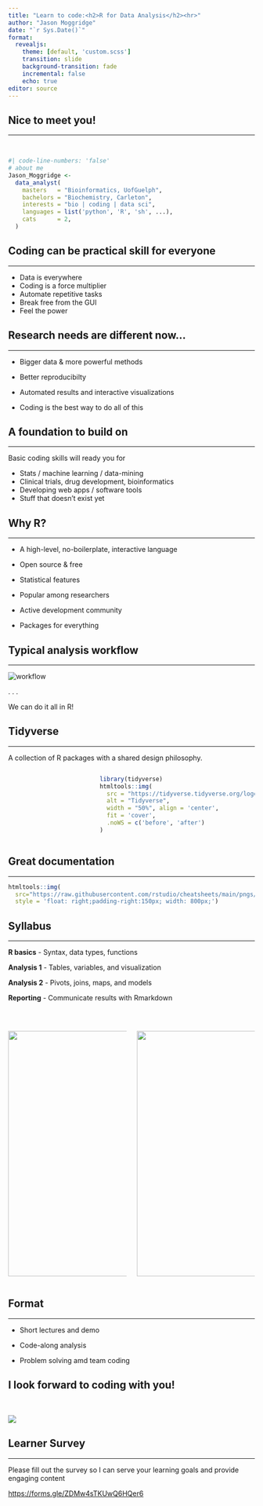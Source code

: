 ```yaml
---
title: "Learn to code:<h2>R for Data Analysis</h2><hr>️"
author: "Jason Moggridge"
date: "`r Sys.Date()`"
format: 
  revealjs:
    theme: [default, 'custom.scss']
    transition: slide
    background-transition: fade
    incremental: false 
    echo: true
editor: source
---
```


## Nice to meet you!

<hr>

<br>

```r
#| code-line-numbers: 'false'
# about me
Jason_Moggridge <-
  data_analyst(
    masters   = "Bioinformatics, UofGuelph",
    bachelors = "Biochemistry, Carleton",
    interests = "bio | coding | data sci",
    languages = list('python', 'R', 'sh', ...),
    cats      = 2,
  )
```

## Coding can be practical skill for everyone

<hr>

::: incremental
-   Data is everywhere
-   Coding is a force multiplier
-   Automate repetitive tasks
-   Break free from the GUI
-   Feel the power
:::

## Research needs are different now...

<hr>

::: incremental
-   Bigger data & more powerful methods

-   Better reproducibilty

-   Automated results and interactive visualizations

-   Coding is the best way to do all of this
:::

## A foundation to build on

<hr>

Basic coding skills will ready you for

::: incremental
-   Stats / machine learning / data-mining
-   Clinical trials, drug development, bioinformatics
-   Developing web apps / software tools
-   Stuff that doesn't exist yet
:::

## Why R?

<hr>

::: incremental
-   A high-level, no-boilerplate, interactive language

-   Open source & free

-   Statistical features

-   Popular among researchers

-   Active development community

-   Packages for everything
:::

## Typical analysis workflow

<hr>

![](images/download.png){alt="workflow" fig-align="center"}

. . .

We can do it all in R! <br>

## Tidyverse

<hr>

A collection of R packages with a shared design philosophy.

::: {#tidyverse .columns}
::: {.column width="30%"}
:::

::: {.column width="60%"}
```r
library(tidyverse)
htmltools::img(
  src = "https://tidyverse.tidyverse.org/logo.png",
  alt = "Tidyverse",
  width = "50%", align = 'center',
  fit = 'cover', 
  .noWS = c('before', 'after')
)

```
:::
:::

## Great documentation

<hr>

::: center
```r
htmltools::img(
  src="https://raw.githubusercontent.com/rstudio/cheatsheets/main/pngs/data-transformation.png", 
  style = 'float: right;padding-right:150px; width: 800px;')
```
:::

## Syllabus

<hr>

**R basics** - Syntax, data types, functions

**Analysis 1** - Tables, variables, and visualization

**Analysis 2** - Pivots, joins, maps, and models

**Reporting** - Communicate results with Rmarkdown

<br>

::: columns
::: {.column width="50%%\""}
![](https://rstudio.cloud/images/primers/thumb-data.svg){fig-align="center" width="500"}
:::
<!-- ::: {.column width="33%%"} -->
<!-- ![](https://rstudio.cloud/images/primers/thumb4.svg){fig-align="center" width="300"} -->
<!-- ::: -->

::: {.column width="50%%\""}
![](https://rstudio.cloud/images/primers/thumb7.svg){fig-align="center" width="500"}
:::
:::


## Format

<hr>

- Short lectures and demo

- Code-along analysis

- Problem solving amd team coding

<!-- ## Perform data analyses -->

<!-- <hr> -->

<!-- ::: incremental -->

<!-- -   Hands on coding & problem solving -->

<!-- -   Explore, model, and simulate data -->

<!-- -   Create summary tables & scientific figures -->

<!-- ::: -->

<!-- ## Communicate results -->

<!-- <hr> -->

<!-- ::: incremental -->

<!-- -   `Rmarkdown` for presenting prose, figures, and code -->

<!-- -   Text generation -->

<!-- -   Interactive figures for dashboard -->

<!-- ::: -->

## I look forward to coding with you!

<br>

![](images/friends.png)


## Learner Survey

<hr>

Please fill out the survey so I can serve your learning goals and provide engaging content

<https://forms.gle/ZDMw4sTKUwQ6HQer6>

<br>



<!-- # Full course guide  -->

<!-- ## 1: The basics -->

<!-- <hr> -->

<!-- Get started in R, learn the syntax and data types. Build objects and run functions. -->

<!-- <br> -->

<!-- ::: columns -->
<!-- ::: {.column width="50%"} -->
<!-- ::: {align="'center'"} -->
<!-- ![](https://rstudio.cloud/images/primers/thumb1.svg) -->
<!-- ::: -->
<!-- ::: -->

<!-- ::: {.column width="50%"} -->
<!-- ![](https://rstudio.cloud/images/primers/thumb-data.svg) -->
<!-- ::: -->
<!-- ::: -->

<!-- ## 2: Manipulate, tidy, and visualize data -->

<!-- <hr> -->

<!-- Explore your data visually and transform it to meet your needs. BYO dataset if you have one! -->

<!-- ::: columns -->
<!-- ::: {.column width="50%"} -->
<!-- ![](https://rstudio.cloud/images/primers/thumb2.svg) -->
<!-- ::: -->

<!-- ::: {.column width="50%"} -->
<!-- ![](https://rstudio.cloud/images/primers/thumb8.svg) -->
<!-- ::: -->
<!-- ::: -->

<!-- ## 3: Advanced data handling -->

<!-- -   Reshape data with `pivot_*` and `nest()` -->

<!-- -   Link observations between datasets with `*_join`. -->

<!-- -   Write code that iterates with `map()` functions. -->

<!-- -   Find text patterns with regular expressions. -->

<!-- ::: columns -->
<!-- ::: {.column width="50%"} -->
<!-- ![](https://rstudio.cloud/images/primers/thumb3.svg) -->
<!-- ::: -->

<!-- ::: {.column width="50%"} -->
<!-- ![](https://rstudio.cloud/images/primers/thumb4.svg) -->
<!-- ::: -->
<!-- ::: -->

<!-- ## 4: Reporting and Communication -->

<!-- Share your work and findings with the world effectively through Rmarkdown -->

<!-- ::: columns -->
<!-- ::: {.column width="50%"} -->
<!-- ![](https://rstudio.cloud/images/primers/thumb7.svg) -->
<!-- ::: -->

<!-- ::: {.column width="50%"} -->
<!-- ![](https://rstudio.cloud/images/primers/thumb-iterate.svg) -->
<!-- ::: -->
<!-- ::: -->

<!-- ::: columns -->
<!-- ::: {.column width="50%"} -->
<!-- ::: {align="'center'"} -->
<!-- ![](https://rstudio.cloud/images/primers/thumb1.svg) -->
<!-- ::: -->
<!-- ::: -->

<!-- ::: {.column width="50%"} -->
<!-- ![](https://rstudio.cloud/images/primers/thumb-data.svg) -->
<!-- ::: -->
<!-- ::: -->

<!-- ## 2: Manipulate, tidy, and visualize data -->

<!-- <hr> -->

<!-- Explore your data visually and transform it to meet your needs. BYO dataset if you have one! -->
